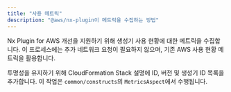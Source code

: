 ```yaml
---
title: "사용 메트릭"
description: "@aws/nx-plugin이 메트릭을 수집하는 방법"
---
```




Nx Plugin for AWS 개선을 지원하기 위해 생성기 사용 현황에 대한 메트릭을 수집합니다. 이 프로세스에는 추가 네트워크 요청이 필요하지 않으며, 기존 AWS 사용 현황 메트릭을 활용합니다.

투명성을 유지하기 위해 CloudFormation Stack 설명에 ID, 버전 및 생성기 ID 목록을 추가합니다. 이 작업은 `common/constructs`의 `MetricsAspect`에서 수행됩니다.